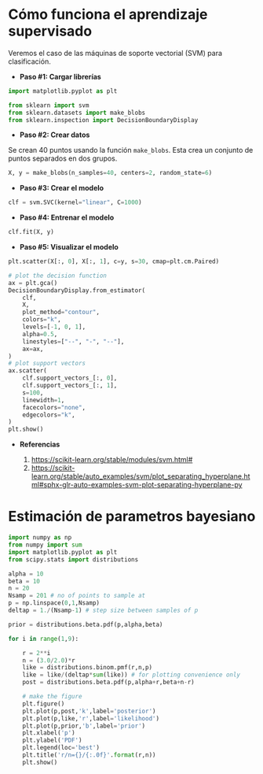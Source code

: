 # Cómo funciona el aprendizaje supervisado 

Veremos el caso de las máquinas de soporte vectorial (SVM) para clasificación. 


- **Paso #1: Cargar librerías** 

```python
import matplotlib.pyplot as plt

from sklearn import svm
from sklearn.datasets import make_blobs
from sklearn.inspection import DecisionBoundaryDisplay

```

- **Paso #2: Crear datos**

Se crean 40 puntos usando la función `make_blobs`. Esta crea un conjunto de puntos separados en dos grupos. 


```python
X, y = make_blobs(n_samples=40, centers=2, random_state=6)
```

- **Paso #3: Crear el modelo**

```python
clf = svm.SVC(kernel="linear", C=1000)
```

- **Paso #4: Entrenar el modelo**
```python
clf.fit(X, y)
```

- **Paso #5: Visualizar el modelo**

```python
plt.scatter(X[:, 0], X[:, 1], c=y, s=30, cmap=plt.cm.Paired)

# plot the decision function
ax = plt.gca()
DecisionBoundaryDisplay.from_estimator(
    clf,
    X,
    plot_method="contour",
    colors="k",
    levels=[-1, 0, 1],
    alpha=0.5,
    linestyles=["--", "-", "--"],
    ax=ax,
)
# plot support vectors
ax.scatter(
    clf.support_vectors_[:, 0],
    clf.support_vectors_[:, 1],
    s=100,
    linewidth=1,
    facecolors="none",
    edgecolors="k",
)
plt.show()
```

- **Referencias**

  1. <https://scikit-learn.org/stable/modules/svm.html#>
  2. <https://scikit-learn.org/stable/auto_examples/svm/plot_separating_hyperplane.html#sphx-glr-auto-examples-svm-plot-separating-hyperplane-py>
 
# Estimación de parametros bayesiano 

```python
import numpy as np
from numpy import sum
import matplotlib.pyplot as plt
from scipy.stats import distributions

alpha = 10
beta = 10
n = 20
Nsamp = 201 # no of points to sample at
p = np.linspace(0,1,Nsamp)
deltap = 1./(Nsamp-1) # step size between samples of p

prior = distributions.beta.pdf(p,alpha,beta)

for i in range(1,9):

    r = 2**i
    n = (3.0/2.0)*r
    like = distributions.binom.pmf(r,n,p)
    like = like/(deltap*sum(like)) # for plotting convenience only
    post = distributions.beta.pdf(p,alpha+r,beta+n-r)

    # make the figure
    plt.figure()
    plt.plot(p,post,'k',label='posterior')
    plt.plot(p,like,'r',label='likelihood')
    plt.plot(p,prior,'b',label='prior')
    plt.xlabel('p')
    plt.ylabel('PDF')
    plt.legend(loc='best')
    plt.title('r/n={}/{:.0f}'.format(r,n))
    plt.show()
```
